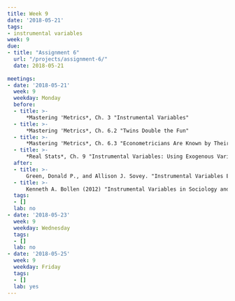```yaml
---
title: Week 9
date: '2018-05-21'
tags:
- instrumental variables
week: 9
due:
- title: "Assignment 6"
  url: "/projects/assignment-6/"
  date: 2018-05-21
  
meetings:
- date: '2018-05-21'
  week: 9
  weekday: Monday
  before: 
  - title: >-
      *Mastering 'Metrics*, Ch. 3 "Instrumental Variables"
  - title: >-
      *Mastering 'Metrics*, Ch. 6.2 "Twins Double the Fun"
  - title: >-
      *Mastering 'Metrics*, Ch. 6.3 "Econometricians Are Known by Their ... Instruments"      
  - title: >-  
      *Real Stats*, Ch. 9 "Instrumental Variables: Using Exogenous Variation to Fight Endogeneity"
  after:
  - title: >-
      Green, Donald P., and Allison J. Sovey. "Instrumental Variables Estimation in Political Science: A Readers’ Guide" [DOI:10.1111/j.1540-5907.2010.00477.x](https://doi.org/10.1111/j.1540-5907.2010.00477.x)
  - title: >-
      Kenneth A. Bollen (2012) "Instrumental Variables in Sociology and the Social Sciences" [DOI:10.1146/annurev-soc-081309-150141](https://dx.doi.org/10.1146/annurev-soc-081309-150141) *Annual Review of Sociology*
  tags:
  - []
  lab: no
- date: '2018-05-23'
  week: 9
  weekday: Wednesday
  tags:
  - []
  lab: no
- date: '2018-05-25'
  week: 9
  weekday: Friday
  tags:
  - []
  lab: yes
---
```


